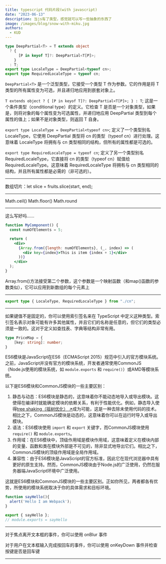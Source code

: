 ```yaml
---
title: typescript 代码片段(with javascript)
date: "2023-06-13"
description: 当js有了类型，感觉就可以写一些抽象的东西了
image: /images/blog/snow-with-miku.jpg
authors:
  - KUD
---
```


```typescript
type DeepPartial<T> = T extends object
  ? {
      [P in keyof T]?: DeepPartial<T[P]>;
    }
  : T;
export type LocaleType = DeepPartial<typeof cn>;
export type RequiredLocaleType = typeof cn;
```

`DeepPartial<T>` 是一个泛型类型，它接受一个类型 T 作为参数。它的作用是将 T 类型的所有属性变为可选，并且递归地应用到嵌套对象上。

`T extends object ? { [P in keyof T]?: DeepPartial<T[P]>; } : T`; 这是一个条件类型（conditional type）的定义。它检查 T 是否是一个对象类型，如果是，则将对象的每个属性变为可选属性，并递归地应用 DeepPartial 类型到每个属性的值上；如果不是对象类型，则返回 T 自身。

`export type LocaleType = DeepPartial<typeof cn>`; 定义了一个类型别名 LocaleType，它使用 DeepPartial 类型将 cn 的类型（typeof cn）进行处理。这意味着 LocaleType 将拥有与 cn 类型相同的结构，但所有的属性都是可选的。

`export type RequiredLocaleType = typeof cn`; 定义了另一个类型别名 RequiredLocaleType，它直接将 cn 的类型（typeof cn）赋值给 RequiredLocaleType。这意味着 RequiredLocaleType 将拥有与 cn 类型相同的结构，并且所有属性都是必需的（非可选的）。

---

数组切片：let slice = fruits.slice(start, end);

---

Math.ceil()  Math.floor()  Math.round

---

这么写好吗……

```jsx
function MyComponent() {
  const numOfElements = 5;

  return (
    <div>
      {Array.from({length: numOfElements}, (_, index) => (
        <div key={index}>This is item {index + 1}</div>
      ))}
    </div>
  );
}
```

Array.from()方法接受第二个参数，这个参数是一个映射函数（和map()函数的参数类似），它可以应用到新数组的每个元素上

---

```typescript
export type { LocaleType, RequiredLocaleType } from "./cn";
```

---

如果键值不是固定的，你可以使用索引签名来在 TypeScript 中定义这种类型。索引签名表示对象可能有许多其他属性，并且它们的名称是任意的，但它们的类型必须是一致的。这对于定义如查找表、字典等结构非常有用。
```typescript
type PriceMap = {
    [key: string]: number;
}
```

ES6模块是JavaScript在ES6（ECMAScript 2015）规范中引入的官方模块系统。之前，JavaScript并没有官方的模块系统，开发者通常使用CommonJS（Node.js使用的模块系统，如 `module.exports` 和 `require()`）或AMD等模块系统。

以下是ES6模块和CommonJS模块的一些主要区别：

1. 静态与动态：ES6模块是静态的，这意味着你不能动态地导入或导出模块。这使得在编译时就能确定模块的依赖关系，有利于性能优化。例如，静态导入使得[tree shaking（摇树优化） ↗](https://webpack.js.org/guides/tree-shaking/)成为可能，这是一种去除未使用代码的技术。相比之下，CommonJS模块是动态的，这意味着你可以在运行时导入或导出模块。
2. 语法：ES6模块使用 `import` 和 `export` 关键字，而CommonJS模块使用 `require()` 和 `module.exports`。
3. 作用域：在ES6模块中，顶级作用域是模块作用域，这意味着定义在模块内部的变量、函数和类在模块外部是不可见的，除非显式地导出它们。相比之下，CommonJS模块的顶级作用域是全局作用域。
4. 兼容性：由于ES6模块是JavaScript的官方标准，因此它在现代浏览器中具有更好的原生支持。然而，CommonJS模块由于Node.js的广泛使用，仍然在服务器端JavaScript环境中广泛使用。

这就是ES6模块和CommonJS模块的一些主要区别。正如你所见，两者都各有优势，所使用的模块系统取决于你的具体需求和目标环境。

```typescript
function sayHello(){
  alert('Hello I am Webpack');
}

export { sayHello };
// module.exports = sayHello
```
---

对于焦点离开文本框的事件，你可以使用 onBlur 事件

对于用户在文本框输入完成按回车的事件，你可以使用 onKeyDown 事件并检查按键是否是回车键

---

